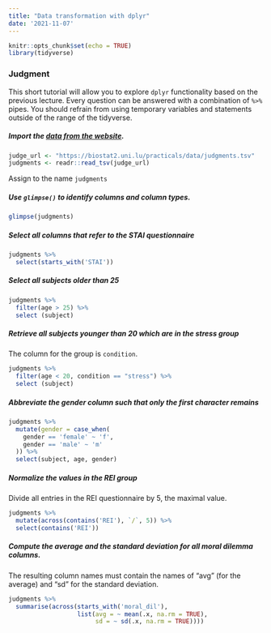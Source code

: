 ```yaml
---
title: "Data transformation with dplyr"
date: '2021-11-07'
---
```



```r
knitr::opts_chunk$set(echo = TRUE)
library(tidyverse)
```

### Judgment
This short tutorial will allow you to explore `dplyr` functionality based on the previous lecture. Every question can be answered with a combination of `%>%` pipes. You should refrain from using temporary variables and statements outside of the range of the tidyverse.  

##### Import the [data from the website](  https://biostat2.uni.lu/practicals/data/judgments.tsv). 
```r
judge_url <- "https://biostat2.uni.lu/practicals/data/judgments.tsv"
judgments <- readr::read_tsv(judge_url)
```
Assign to the name `judgments`


##### Use `glimpse()` to identify columns and column types.
```r
glimpse(judgments)
```

##### Select all columns that refer to the STAI questionnaire
```r
judgments %>%
  select(starts_with('STAI'))
```

##### Select all subjects older than 25
```r
judgments %>%
  filter(age > 25) %>%
  select (subject)
```

##### Retrieve all subjects younger than 20 which are in the stress group
The column for the group is `condition`.
```r
judgments %>%
  filter(age < 20, condition == "stress") %>%
  select (subject)
```

##### Abbreviate the gender column such that only the first character remains
```r
judgments %>%
  mutate(gender = case_when(
    gender == 'female' ~ 'f',
    gender == 'male' ~ 'm'
  )) %>%
  select(subject, age, gender)
```

##### Normalize the values in the REI group
Divide all entries in the REI questionnaire by 5, the maximal value.
```r
judgments %>%
  mutate(across(contains('REI'), `/`, 5)) %>%
  select(contains('REI'))
```

##### Compute the average and the standard deviation for all moral dilemma columns. 
The resulting column names must contain the names of "avg" (for the average) and "sd"
for the standard deviation. 
```r
judgments %>%
  summarise(across(starts_with('moral_dil'), 
                   list(avg = ~ mean(.x, na.rm = TRUE),
                        sd = ~ sd(.x, na.rm = TRUE))))
```

